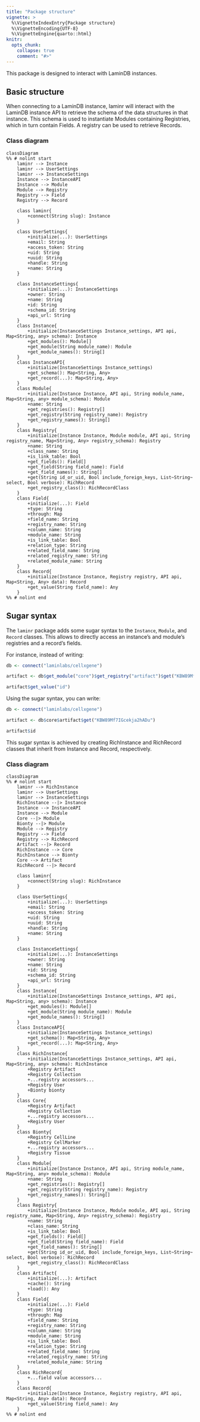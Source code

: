 ```yaml
---
title: "Package structure"
vignette: >
  %\VignetteIndexEntry{Package structure}
  %\VignetteEncoding{UTF-8}
  %\VignetteEngine{quarto::html}
knitr:
  opts_chunk: 
    collapse: true
    comment: "#>"
---
```


This package is designed to interact with LaminDB instances.

## Basic structure

When connecting to a LaminDB instance, laminr will interact with the LaminDB instance API to retrieve the schema of the data structures in that instance. This schema is used to instantiate Modules containing Registries, which in turn contain Fields. A registry can be used to retrieve Records.

### Class diagram

```mermaid
classDiagram
%% # nolint start
    laminr --> Instance
    laminr --> UserSettings
    laminr --> InstanceSettings
    Instance --> InstanceAPI
    Instance --> Module
    Module --> Registry
    Registry --> Field
    Registry --> Record
    
    class laminr{
        +connect(String slug): Instance
    }

    class UserSettings{
        +initialize(...): UserSettings
        +email: String
        +access_token: String
        +uid: String
        +uuid: String
        +handle: String
        +name: String
    }

    class InstanceSettings{
        +initialize(...): InstanceSettings
        +owner: String
        +name: String
        +id: String
        +schema_id: String
        +api_url: String
    }
    class Instance{
        +initialize(InstanceSettings Instance_settings, API api, Map<String, any> schema): Instance
        +get_modules(): Module[]
        +get_module(String module_name): Module
        +get_module_names(): String[]
    }
    class InstanceAPI{
        +initialize(InstanceSettings Instance_settings)
        +get_schema(): Map<String, Any>
        +get_record(...): Map<String, Any>
    }
    class Module{
        +initialize(Instance Instance, API api, String module_name, Map<String, any> module_schema): Module
        +name: String
        +get_registries(): Registry[]
        +get_registry(String registry_name): Registry
        +get_registry_names(): String[]
    }
    class Registry{
        +initialize(Instance Instance, Module module, API api, String registry_name, Map<String, Any> registry_schema): Registry
        +name: String
        +class_name: String
        +is_link_table: Bool
        +get_fields(): Field[]
        +get_field(String field_name): Field
        +get_field_names(): String[]
        +get(String id_or_uid, Bool include_foreign_keys, List~String~ select, Bool verbose): RichRecord
        +get_registry_class(): RichRecordClass
    }
    class Field{
        +initialize(...): Field
        +type: String
        +through: Map
        +field_name: String
        +registry_name: String
        +column_name: String
        +module_name: String
        +is_link_table: Bool
        +relation_type: String
        +related_field_name: String
        +related_registry_name: String
        +related_module_name: String
    }
    class Record{
        +initialize(Instance Instance, Registry registry, API api, Map<String, Any> data): Record
        +get_value(String field_name): Any
    }
%% # nolint end
```

## Sugar syntax

The `laminr` package adds some sugar syntax to the `Instance`, `Module`, and `Record` classes. This allows to directly access an instance's and module's registries and a record's fields.

For instance, instead of writing:

```r
db <- connect("laminlabs/cellxgene")

artifact <- db$get_module("core")$get_registry("artifact")$get("KBW89Mf7IGcekja2hADu")

artifact$get_value("id")
```

Using the sugar syntax, you can write:

```r
db <- connect("laminlabs/cellxgene")

artifact <- db$core$artifact$get("KBW89Mf7IGcekja2hADu")

artifact$id
```

This sugar syntax is achieved by creating RichInstance and RichRecord classes that inherit from Instance and Record, respectively.

### Class diagram

```mermaid
classDiagram
%% # nolint start
    laminr --> RichInstance
    laminr --> UserSettings
    laminr --> InstanceSettings
    RichInstance --|> Instance
    Instance --> InstanceAPI
    Instance --> Module
    Core --|> Module
    Bionty --|> Module
    Module --> Registry
    Registry --> Field
    Registry --> RichRecord
    Artifact --|> Record
    RichInstance --> Core
    RichInstance --> Bionty
    Core --> Artifact
    RichRecord --|> Record
    
    class laminr{
        +connect(String slug): RichInstance
    }

    class UserSettings{
        +initialize(...): UserSettings
        +email: String
        +access_token: String
        +uid: String
        +uuid: String
        +handle: String
        +name: String
    }

    class InstanceSettings{
        +initialize(...): InstanceSettings
        +owner: String
        +name: String
        +id: String
        +schema_id: String
        +api_url: String
    }
    class Instance{
        +initialize(InstanceSettings Instance_settings, API api, Map<String, any> schema): Instance
        +get_modules(): Module[]
        +get_module(String module_name): Module
        +get_module_names(): String[]
    }
    class InstanceAPI{
        +initialize(InstanceSettings Instance_settings)
        +get_schema(): Map<String, Any>
        +get_record(...): Map<String, Any>
    }
    class RichInstance{
        +initialize(InstanceSettings Instance_settings, API api, Map<String, any> schema): RichInstance
        +Registry Artifact
        +Registry Collection
        +...registry accessors...
        +Registry User
        +Bionty bionty
    }
    class Core{
        +Registry Artifact
        +Registry Collection
        +...registry accessors...
        +Registry User
    }
    class Bionty{
        +Registry CellLine
        +Registry CellMarker
        +...registry accessors...
        +Registry Tissue
    }
    class Module{
        +initialize(Instance Instance, API api, String module_name, Map<String, any> module_schema): Module
        +name: String
        +get_registries(): Registry[]
        +get_registry(String registry_name): Registry
        +get_registry_names(): String[]
    }
    class Registry{
        +initialize(Instance Instance, Module module, API api, String registry_name, Map<String, Any> registry_schema): Registry
        +name: String
        +class_name: String
        +is_link_table: Bool
        +get_fields(): Field[]
        +get_field(String field_name): Field
        +get_field_names(): String[]
        +get(String id_or_uid, Bool include_foreign_keys, List~String~ select, Bool verbose): RichRecord
        +get_registry_class(): RichRecordClass
    }
    class Artifact{
        +initialize(...): Artifact
        +cache(): String
        +load(): Any
    }
    class Field{
        +initialize(...): Field
        +type: String
        +through: Map
        +field_name: String
        +registry_name: String
        +column_name: String
        +module_name: String
        +is_link_table: Bool
        +relation_type: String
        +related_field_name: String
        +related_registry_name: String
        +related_module_name: String
    }
    class RichRecord{
        +...field value accessors...
    }
    class Record{
        +initialize(Instance Instance, Registry registry, API api, Map<String, Any> data): Record
        +get_value(String field_name): Any
    }
%% # nolint end
```
